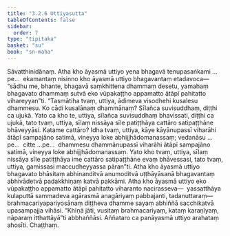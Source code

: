 ```yaml
---
title: "3.2.6 Uttiyasutta"
tableOfContents: false
sidebar:
  order: 7
type: "tipitaka"
basket: "su"
book: "sn-maha"
---
```



<DynamicBreadcrumb />

<Division number="382" book="sn-maha">

<Paragraph number="838" book="sn-maha">
Sāvatthinidānaṃ. Atha kho āyasmā uttiyo yena bhagavā tenupasaṅkami …pe…  ekamantaṃ nisinno kho āyasmā uttiyo bhagavantaṃ etadavoca—  “sādhu me, bhante, bhagavā saṃkhittena dhammaṃ desetu, yamahaṃ bhagavato dhammaṃ sutvā eko vūpakaṭṭho appamatto ātāpī pahitatto vihareyyan”ti. “Tasmātiha tvaṃ, uttiya, ādimeva visodhehi kusalesu dhammesu. Ko cādi kusalānaṃ dhammānaṃ? Sīlañca suvisuddhaṃ, diṭṭhi ca ujukā. Yato ca kho te, uttiya, sīlañca suvisuddhaṃ bhavissati, diṭṭhi ca ujukā, tato tvaṃ, uttiya, sīlaṃ nissāya sīle patiṭṭhāya cattāro satipaṭṭhāne bhāveyyāsi.
</Paragraph>

<Paragraph number="839" book="sn-maha">
Katame cattāro? Idha tvaṃ, uttiya, kāye kāyānupassī viharāhi ātāpī sampajāno satimā, vineyya loke abhijjhādomanassaṃ; vedanāsu …pe…  citte …pe…  dhammesu dhammānupassī viharāhi ātāpī sampajāno satimā, vineyya loke abhijjhādomanassaṃ. Yato kho tvaṃ, uttiya, sīlaṃ nissāya sīle patiṭṭhāya ime cattāro satipaṭṭhāne evaṃ bhāvessasi, tato tvaṃ, uttiya, gamissasi maccudheyyassa pāran”ti.
</Paragraph>

<Paragraph number="840" book="sn-maha">
Atha kho āyasmā uttiyo bhagavato bhāsitaṃ abhinanditvā anumoditvā uṭṭhāyāsanā bhagavantaṃ abhivādetvā padakkhiṇaṃ katvā pakkāmi. Atha kho āyasmā uttiyo eko vūpakaṭṭho appamatto ātāpī pahitatto viharanto nacirasseva—  yassatthāya kulaputtā sammadeva agārasmā anagāriyaṃ pabbajanti, tadanuttaraṃ—  brahmacariyapariyosānaṃ diṭṭheva dhamme sayaṃ abhiññā sacchikatvā upasampajja vihāsi. “Khīṇā jāti, vusitaṃ brahmacariyaṃ, kataṃ karaṇīyaṃ, nāparaṃ itthattāyā”ti abbhaññāsi. Aññataro ca panāyasmā uttiyo arahataṃ ahosīti.

</Paragraph>
</Division>

<Paragraph number="841" type="center" book="sn-maha">
Chaṭṭhaṃ.
</Paragraph>